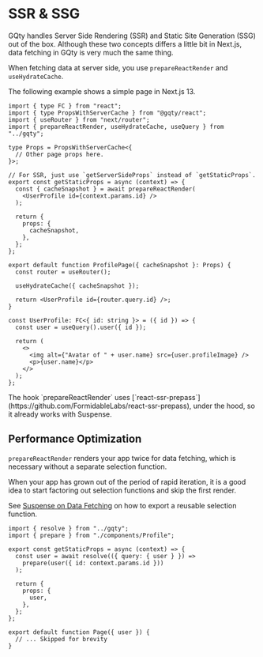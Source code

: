 
# SSR & SSG

GQty handles Server Side Rendering (SSR) and Static Site Generation (SSG) out of
the box. Although these two concepts differs a little bit in Next.js, data
fetching in GQty is very much the same thing.

When fetching data at server side, you use `prepareReactRender` and
`useHydrateCache`.

The following example shows a simple page in Next.js 13.

```tsx filename="pages/user/[id].tsx"
import { type FC } from "react";
import { type PropsWithServerCache } from "@gqty/react";
import { useRouter } from "next/router";
import { prepareReactRender, useHydrateCache, useQuery } from "../gqty";

type Props = PropsWithServerCache<{
  // Other page props here.
}>;

// For SSR, just use `getServerSideProps` instead of `getStaticProps`.
export const getStaticProps = async (context) => {
  const { cacheSnapshot } = await prepareReactRender(
    <UserProfile id={context.params.id} />
  );

  return {
    props: {
      cacheSnapshot,
    },
  };
};

export default function ProfilePage({ cacheSnapshot }: Props) {
  const router = useRouter();

  useHydrateCache({ cacheSnapshot });

  return <UserProfile id={router.query.id} />;
}

const UserProfile: FC<{ id: string }> = ({ id }) => {
  const user = useQuery().user({ id });

  return (
    <>
      <img alt={"Avatar of " + user.name} src={user.profileImage} />
      <p>{user.name}</p>
    </>
  );
};
```

<Alert title="Suspense is supported">
  The hook `prepareReactRender` uses
  [`react-ssr-prepass`](https://github.com/FormidableLabs/react-ssr-prepass),
  under the hood, so it already works with Suspense.
</Alert>

## Performance Optimization

`prepareReactRender` renders your app twice for data fetching, which is
necessary without a separate selection function.

When your app has grown out of the period of rapid iteration, it is a good idea
to start factoring out selection functions and skip the first render.

See [Suspense on Data Fetching](/guides/react/read#suspense-on-data-fetching) on
how to export a reusable selection function.

```tsx filename="pages/user/[id].tsx"
import { resolve } from "../gqty";
import { prepare } from "./components/Profile";

export const getStaticProps = async (context) => {
  const user = await resolve(({ query: { user } }) =>
    prepare(user({ id: context.params.id }))
  );

  return {
    props: {
      user,
    },
  };
};

export default function Page({ user }) {
  // ... Skipped for brevity
}
```
